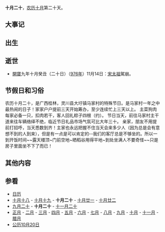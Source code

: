 {{Lunar10Calendar}}
'''十月二十'''，[[农历|农历]][[十月_(农历)|十月]]第二十天。

==大事记==

==出生==

==逝世==
* [[開寶|開寶]]九年十月癸丑（二十日）（[[976年|976年]]）11月14日：[[宋太祖|宋太祖]]駕崩。

==节假日和习俗==
农历十月二十，是广西桂林，灵川县大圩镇马家村的特殊节日。是马家村一年之中最热闹的日子！家家户户提前三天开始筹办，至少连续忙上三天以上。
主菜狗肉每家必备一只，扣肉若干，客人回礼粽子四根（约）。
节日当天，前往马家村主干道来往车辆络绎不绝，临近节日礼品市场气氛可比大年三十。
亲家，朋友不用提前打招呼，当天悉数到齐！主家也永远把握不住当天会来多少人（因为总是会有意想不到的人到来），但是有一点是可以肯定的--我们的客厅总是不够坐的。所以一到开饭时间~~露天楼顶~门前空地~晒稻谷用得平地~到处坐满人不要奇怪~~只是房子里面坐不下了而已！

==其他内容==

==参看==
*[[历史上的今天|日历]]
*[[十月十八|十月十八]] - [[十月十九|十月十九]] - '''十月二十''' - [[十月廿一|十月廿一]] - [[十月廿二|十月廿二]] 
*[[九月二十|九月二十]] - '''十月二十''' - [[十一月二十|十一月二十]]
*[[正月|正月]] - [[二月_(农历)|二月]] - [[三月_(农历)|三月]] - [[四月_(农历)|四月]] - [[五月_(农历)|五月]] - [[六月_(农历)|六月]] - [[七月_(农历)|七月]] - [[八月_(农历)|八月]] - [[九月_(农历)|九月]] - [[十月_(农历)|十月]] - [[十一月_(农历)|十一月]] - [[腊月|腊月]]
*[[公历|公历]][[10月20日|10月20日]]